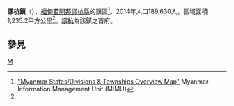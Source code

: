{{Infobox settlement
|name = 謬杭鎮
|native_name = {{lang|my|မြောက်ဦးမြို့နယ်}}
|settlement_type = [[謬杭縣|謬杭縣]]鎮區
|image_skyline = 
|image_map = 
|mapsize = 150px
|map_caption = 
|pushpin_label_position = bottom
|pushpin_map = Burma
|pushpin_map_caption = 謬杭鎮在緬甸的位置
|seat = [[謬杭|謬杭]]
|seat_type = 首府
|subdivision_type = 國家
|subdivision_name = 緬甸
|subdivision_type1 = [[缅甸行政区划|省]]
|subdivision_name1 = [[若開邦|若開邦]]
|subdivision_type2 = [[縣_(緬甸)|縣]]
|subdivision_name2 = [[謬杭縣|謬杭縣]]
|area_total_km2 = 1,235.2
|population_footnotes =<ref name="citypopulation">[http://www.citypopulation.de/php/myanmar-admin.php MYANMAR: Administrative Division]. Citypopulation. 2015-12-08</ref>
|population = 189,630
|population_as_of = 2014
|population_density_km2 = 153.52
|coordinates_display = inline,title
|coordinates_region = MM
|latNS = N
|latd = 20
|latm = 36
|lats = 00
|longEW = E
|longd = 93
|longm = 12
|longs = 00
|elevation_ft = 
|elevation_m = 
|timezone = [[Myanmar_Standard_Time|MST]]
|utc_offset = +6:30
|website =
}}

'''謬杭鎮'''（{{lang-my|မြောက်ဦးမြို့နယ်}}），[[緬甸|緬甸]][[若開邦|若開邦]][[謬杭縣|謬杭縣]]的鎮區<ref name="MIMU001">[http://www.burmalibrary.org/docs6/MIMU001_A3_SD%20&%20Township%20Overview.pdf "Myanmar States/Divisions & Townships Overview Map"] {{Wayback|url=http://www.burmalibrary.org/docs6/MIMU001_A3_SD%20%26%20Township%20Overview.pdf |date=20101203160828 }} Myanmar Information Management Unit (MIMU)</ref>。2014年人口189,630人，區域面積1,235.2平方公里<ref name=citypopulation/>。[[謬杭|謬杭]]為該鎮之首府。

==參見==
{{Reflist}}

{{若開邦行政區劃|state=collapsed}}

[[Category:若開邦鎮區|M]]

{{Burma-geo-stub}}